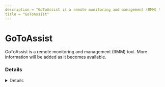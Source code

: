 ```yaml
---
description = "GoToAssist is a remote monitoring and management (RMM) tool. More information will be added as it becomes available."
title = "GoToAssist"
---
```




# GoToAssist

GoToAssist is a remote monitoring and management (RMM) tool. More information will be added as it becomes available.

### Details
<Details author={""}
         category={""}
         created={""}
         website={""}
         lastModified={"2/7/2024"}
         privileges={""}
         free={ false }
         verification={ false }
/>

#### Installation Paths
<Card code={ ["gotoassist.exe", "g2a*.exe", "GoTo Assist Opener.exe", "g2mcomm.exe", "g2mupdate.com", "goto opener.exe", "g2ax_comm_customer.exe"] }/>

#### Supported OS
<Badges color="warning" badges={ ["Windows"] }/>




### Forensic Artifacts




#### Network Artifacts
<EuiSpacer size="xl"/>
<NetworkArtifactsTable data={ [{"Description": "Known remote domains", "Domains": ["goto.com", "*.getgo.com", "*.fastsupport.com", "*.gotoassist.com", "helpme.net", "*.gotoassist.me", "*.gotoassist.at", "*.desktopstreaming.com", "*.cdn.getgo.com"], "Ports": []}] }/>




### Detections
- Detects potential network activity of GoToAssist RMM tool
  - [Sigma Rule](https://github.com/magicsword-io/LOLRMM/blob/main/detections/sigma/gotoassist_network_sigma.yml)
- Detects potential processes activity of GoToAssist RMM tool
  - [Sigma Rule](https://github.com/magicsword-io/LOLRMM/blob/main/detections/sigma/gotoassist_processes_sigma.yml)

### References
- [https://help.gotoassist.com/remote-support/help/what-should-i-allow-on-my-firewall-for-gotoassist-remote-support-v5](https://help.gotoassist.com/remote-support/help/what-should-i-allow-on-my-firewall-for-gotoassist-remote-support-v5)

